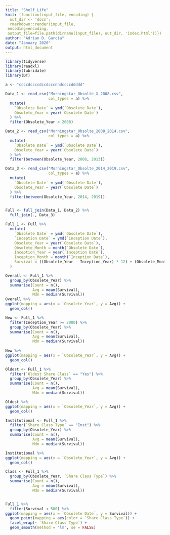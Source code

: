 ```yaml
---
title: "Shelf_Life"
knit: (function(input_file, encoding) {
  out_dir <- 'docs';
  rmarkdown::render(input_file,
 encoding=encoding,
 output_file=file.path(dirname(input_file), out_dir, 'index.html'))})
author: "Adrian D. Garcia"
date: "January 2020"
output: html_document
---
```


```r
library(tidyverse)
library(readxl)
library(lubridate)
library(DT)
```

```r

a <- "ccccdccccdccdcccnndccccddddd"

Data_1 <- read_csv("Morningstar_Obsolte_X_2008.csv",
                   col_types = a) %>%
  mutate(
    `Obsolete Date` = ymd(`Obsolete Date`),
    Obsolete_Year = year(`Obsolete Date`)
  ) %>%
  filter(Obsolete_Year < 2008)

Data_2 <- read_csv("Morningstar_Obsolte_2008_2014.csv",
                   col_types = a) %>%
  mutate(
    `Obsolete Date` = ymd(`Obsolete Date`),
    Obsolete_Year = year(`Obsolete Date`)
  ) %>%
  filter(between(Obsolete_Year, 2008, 2013))

Data_3 <- read_csv("Morningstar_Obsolte_2014_2019.csv",
                   col_types = a) %>%
  mutate(
    `Obsolete Date` = ymd(`Obsolete Date`),
    Obsolete_Year = year(`Obsolete Date`)
  ) %>%
  filter(between(Obsolete_Year, 2014, 2019))


Full <- full_join(Data_1, Data_2) %>%
  full_join(., Data_3)


```


```r

Full_1 <- Full %>% 
  mutate(
    `Obsolete Date` = ymd(`Obsolete Date`),
    `Inception Date` = ymd(`Inception Date`),
    Obsolete_Year = year(`Obsolete Date`),
    Obsolete_Month = month(`Obsolete Date`),
    Inception_Year = year(`Inception Date`),
    Inception_Month = month(`Inception Date`),
    Survival = ((Obsolete_Year - Inception_Year) * 12) + (Obsolete_Month - Inception_Month)
  )

```

```r

Overall <- Full_1 %>% 
  group_by(Obsolete_Year) %>% 
  summarise(Count = n(),
            Avg = mean(Survival),
            Mdn = median(Survival))
Overall %>% 
ggplot(mapping = aes(x = `Obsolete_Year`, y = Avg)) + 
  geom_col()
```

```r
New <- Full_1 %>% 
  filter(Inception_Year >= 2000) %>% 
  group_by(Obsolete_Year) %>% 
  summarise(Count = n(),
            Avg = mean(Survival),
            Mdn = median(Survival))
  
New %>% 
ggplot(mapping = aes(x = `Obsolete_Year`, y = Avg)) + 
  geom_col()
```


```r
Oldest <- Full_1 %>% 
  filter(`Oldest Share Class` == "Yes") %>% 
  group_by(Obsolete_Year) %>% 
  summarise(Count = n(),
            Avg = mean(Survival),
            Mdn = median(Survival))

Oldest %>% 
ggplot(mapping = aes(x = `Obsolete_Year`, y = Avg)) + 
  geom_col()
```

```r

Institutional <- Full_1 %>% 
  filter(`Share Class Type` == "Inst") %>% 
  group_by(Obsolete_Year) %>% 
  summarise(Count = n(),
            Avg = mean(Survival),
            Mdn = median(Survival))

Institutional %>% 
ggplot(mapping = aes(x = `Obsolete_Year`, y = Avg)) + 
  geom_col()

```

```r

Class <- Full_1 %>% 
  group_by(Obsolete_Year, `Share Class Type`) %>% 
  summarise(Count = n(),
            Avg = mean(Survival),
            Mdn = median(Survival))


Full_1 %>% 
  filter(Survival < 500) %>% 
ggplot(mapping = aes(x = `Obsolete Date`, y = Survival)) + 
  geom_point(mapping = aes(color = `Share Class Type`)) +
  facet_wrap(~ `Share Class Type`) +
  geom_smooth(method = 'lm', se = FALSE)
```

